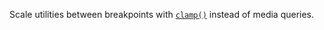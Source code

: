 
Scale utilities between breakpoints with [`clamp()`](https://developer.mozilla.org/en-US/docs/Web/CSS/clamp) instead of media queries.

